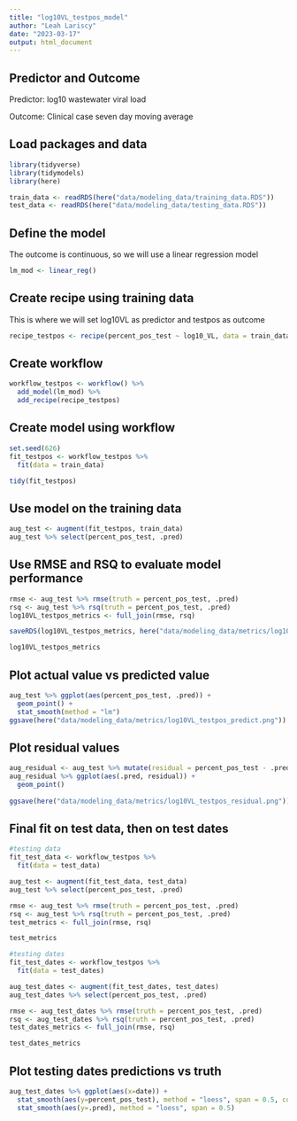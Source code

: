 ```yaml
---
title: "log10VL_testpos_model"
author: "Leah Lariscy"
date: "2023-03-17"
output: html_document
---
```


## Predictor and Outcome

Predictor: log10 wastewater viral load

Outcome: Clinical case seven day moving average

## Load packages and data

```r
library(tidyverse)
library(tidymodels)
library(here)
```

```r
train_data <- readRDS(here("data/modeling_data/training_data.RDS"))
test_data <- readRDS(here("data/modeling_data/testing_data.RDS"))
```

## Define the model

The outcome is continuous, so we will use a linear regression model

```r
lm_mod <- linear_reg()
```

## Create recipe using training data

This is where we will set log10VL as predictor and testpos as outcome

```r
recipe_testpos <- recipe(percent_pos_test ~ log10_VL, data = train_data)
```

## Create workflow

```r
workflow_testpos <- workflow() %>% 
  add_model(lm_mod) %>% 
  add_recipe(recipe_testpos)
```

## Create model using workflow

```r
set.seed(626)
fit_testpos <- workflow_testpos %>% 
  fit(data = train_data)

tidy(fit_testpos)
```

## Use model on the training data

```r
aug_test <- augment(fit_testpos, train_data)
aug_test %>% select(percent_pos_test, .pred)
```

## Use RMSE and RSQ to evaluate model performance

```r
rmse <- aug_test %>% rmse(truth = percent_pos_test, .pred)
rsq <- aug_test %>% rsq(truth = percent_pos_test, .pred)
log10VL_testpos_metrics <- full_join(rmse, rsq)

saveRDS(log10VL_testpos_metrics, here("data/modeling_data/metrics/log10VL_testpos_performance.RDS"))

log10VL_testpos_metrics

```

## Plot actual value vs predicted value

```r
aug_test %>% ggplot(aes(percent_pos_test, .pred)) +
  geom_point() +
  stat_smooth(method = "lm")
ggsave(here("data/modeling_data/metrics/log10VL_testpos_predict.png"))
```

## Plot residual values

```r
aug_residual <- aug_test %>% mutate(residual = percent_pos_test - .pred)
aug_residual %>% ggplot(aes(.pred, residual)) +
  geom_point() 
  
ggsave(here("data/modeling_data/metrics/log10VL_testpos_residual.png"))
```

## Final fit on test data, then on test dates

```r
#testing data
fit_test_data <- workflow_testpos %>% 
  fit(data = test_data)

aug_test <- augment(fit_test_data, test_data)
aug_test %>% select(percent_pos_test, .pred)

rmse <- aug_test %>% rmse(truth = percent_pos_test, .pred)
rsq <- aug_test %>% rsq(truth = percent_pos_test, .pred)
test_metrics <- full_join(rmse, rsq)

test_metrics
```

```r
#testing dates
fit_test_dates <- workflow_testpos %>% 
  fit(data = test_dates)

aug_test_dates <- augment(fit_test_dates, test_dates)
aug_test_dates %>% select(percent_pos_test, .pred)

rmse <- aug_test_dates %>% rmse(truth = percent_pos_test, .pred)
rsq <- aug_test_dates %>% rsq(truth = percent_pos_test, .pred)
test_dates_metrics <- full_join(rmse, rsq)

test_dates_metrics
```

## Plot testing dates predictions vs truth

```r
aug_test_dates %>% ggplot(aes(x=date)) +
  stat_smooth(aes(y=percent_pos_test), method = "loess", span = 0.5, color = "black") +
  stat_smooth(aes(y=.pred), method = "loess", span = 0.5)
```
